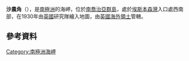 {{Coord|54|52|S|35|58|W||display=title}}

'''沙農角'''（{{lang-en|Shannon Point}}），是[[南極洲|南極洲]]的海岬，位於[[南喬治亞群島|南喬治亞群島]]，處於[[埃斯本森灣|埃斯本森灣]]入口處西南部，在1930年由[[英國|英國]]研究隊繪入地圖，由[[英國海外領土|英國海外領土]]管轄。

==參考資料==
{{usgs-gazetteer}}

{{Antarctica-geo-stub}}
[[Category:南極洲海岬|Category:南極洲海岬]]